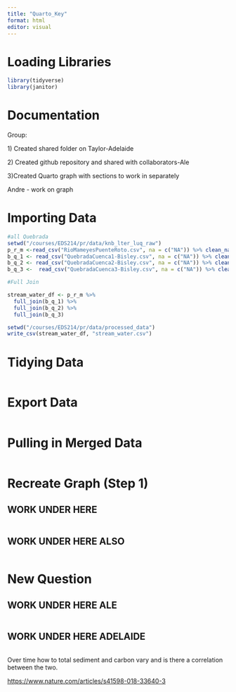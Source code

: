 ```yaml
---
title: "Quarto_Key"
format: html
editor: visual
---
```


# Loading Libraries

```r
library(tidyverse)
library(janitor)

```

# Documentation

Group:

1\) Created shared folder on Taylor-Adelaide

2\) Created github repository and shared with collaborators-Ale

3)Created Quarto graph with sections to work in separately

Andre - work on graph

# 

# Importing Data

```r

#all Quebrada
setwd("/courses/EDS214/pr/data/knb_lter_luq_raw")
p_r_m <-read_csv("RioMameyesPuenteRoto.csv", na = c("NA")) %>% clean_names()
b_q_1 <- read_csv("QuebradaCuenca1-Bisley.csv", na = c("NA")) %>% clean_names()  
b_q_2 <- read_csv("QuebradaCuenca2-Bisley.csv", na = c("NA")) %>% clean_names()
b_q_3 <-  read_csv("QuebradaCuenca3-Bisley.csv", na = c("NA")) %>% clean_names()

#Full Join

stream_water_df <- p_r_m %>% 
  full_join(b_q_1) %>% 
  full_join(b_q_2) %>%
  full_join(b_q_3)

setwd("/courses/EDS214/pr/data/processed_data")
write_csv(stream_water_df, "stream_water.csv")
```

# Tidying Data

```r

```

# Export Data

```r

```

# Pulling in Merged Data

```r

```

# Recreate Graph (Step 1)

## WORK UNDER HERE

```r

```

## WORK UNDER HERE ALSO

```r

```

# New Question

## WORK UNDER HERE ALE

```r

```

## WORK UNDER HERE ADELAIDE

```r

```

Over time how to total sediment and carbon vary and is there a correlation between the two.

<https://www.nature.com/articles/s41598-018-33640-3>

# 
